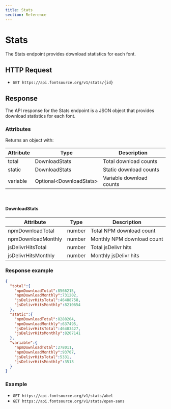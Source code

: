 ```yaml
---
title: Stats
section: Reference
---
```


# Stats

The Stats endpoint provides download statistics for each font.

## HTTP Request

- `GET https://api.fontsource.org/v1/stats/{id}`

## Response

The API response for the Stats endpoint is a JSON object that provides download statistics for each font.

### Attributes

Returns an object with:

| Attribute | Type                          | Description              |
| --------- | ----------------------------- | ------------------------ |
| total     | DownloadStats                 | Total download counts    |
| static    | DownloadStats                 | Static download counts   |
| variable  | Optional&lt;DownloadStats&gt; | Variable download counts |

<br />

#### DownloadStats

| Attribute           | Type   | Description                |
| ------------------- | ------ | -------------------------- |
| npmDownloadTotal    | number | Total NPM download count   |
| npmDownloadMonthly  | number | Monthly NPM download count |
| jsDelivrHitsTotal   | number | Total jsDelivr hits        |
| jsDelivrHitsMonthly | number | Monthly jsDelivr hits      |

### Response example

```json
{
  "total":{
    "npmDownloadTotal":8566215,
    "npmDownloadMonthly":731202,
    "jsDelivrHitsTotal":46488758,
    "jsDelivrHitsMonthly":8210654
  },
  "static":{
    "npmDownloadTotal":8288204,
    "npmDownloadMonthly":637495,
    "jsDelivrHitsTotal":46483427,
    "jsDelivrHitsMonthly":8207141
  },
  "variable":{
    "npmDownloadTotal":278011,
    "npmDownloadMonthly":93707,
    "jsDelivrHitsTotal":5331,
    "jsDelivrHitsMonthly":3513
  }
}
```

### Example

- `GET https://api.fontsource.org/v1/stats/abel`
- `GET https://api.fontsource.org/v1/stats/open-sans`
